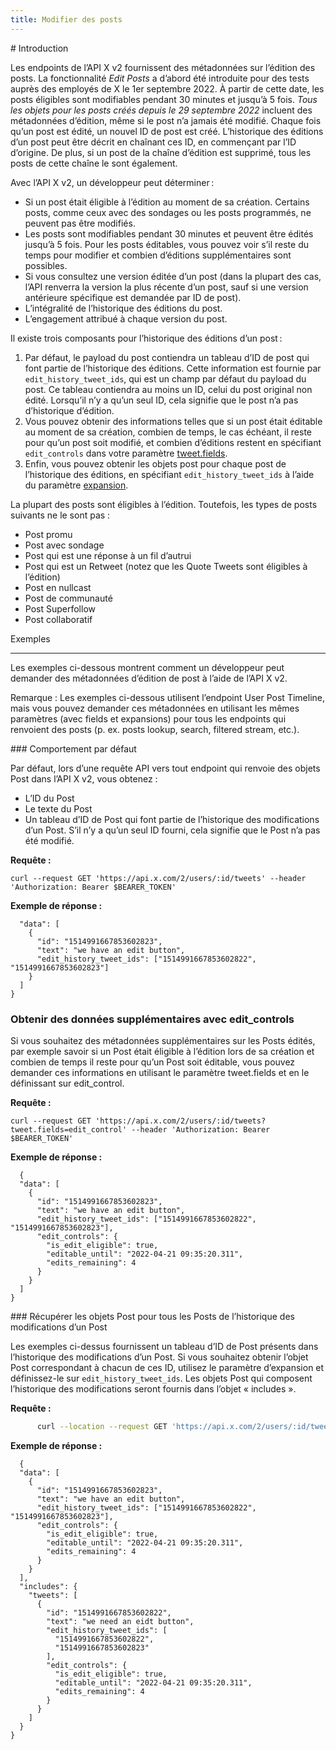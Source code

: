 ```yaml
---
title: Modifier des posts
---
```


<div id="introduction">
  # Introduction
</div>

Les endpoints de l’API X v2 fournissent des métadonnées sur l’édition des posts. La fonctionnalité _Edit Posts_ a d’abord été introduite pour des tests auprès des employés de X le 1er septembre 2022. À partir de cette date, les posts éligibles sont modifiables pendant 30 minutes et jusqu’à 5 fois. _Tous les objets pour les posts créés depuis le 29 septembre 2022_ incluent des métadonnées d’édition, même si le post n’a jamais été modifié. Chaque fois qu’un post est édité, un nouvel ID de post est créé. L’historique des éditions d’un post peut être décrit en chaînant ces ID, en commençant par l’ID d’origine. De plus, si un post de la chaîne d’édition est supprimé, tous les posts de cette chaîne le sont également.

Avec l’API X v2, un développeur peut déterminer :

- Si un post était éligible à l’édition au moment de sa création. Certains posts, comme ceux avec des sondages ou les posts programmés, ne peuvent pas être modifiés.
- Les posts sont modifiables pendant 30 minutes et peuvent être édités jusqu’à 5 fois. Pour les posts éditables, vous pouvez voir s’il reste du temps pour modifier et combien d’éditions supplémentaires sont possibles.
- Si vous consultez une version éditée d’un post (dans la plupart des cas, l’API renverra la version la plus récente d’un post, sauf si une version antérieure spécifique est demandée par ID de post).
- L’intégralité de l’historique des éditions du post.
- L’engagement attribué à chaque version du post.

Il existe trois composants pour l’historique des éditions d’un post :

1. Par défaut, le payload du post contiendra un tableau d’ID de post qui font partie de l’historique des éditions. Cette information est fournie par `edit_history_tweet_ids`, qui est un champ par défaut du payload du post. Ce tableau contiendra au moins un ID, celui du post original non édité. Lorsqu’il n’y a qu’un seul ID, cela signifie que le post n’a pas d’historique d’édition.
2. Vous pouvez obtenir des informations telles que si un post était éditable au moment de sa création, combien de temps, le cas échéant, il reste pour qu’un post soit modifié, et combien d’éditions restent en spécifiant `edit_controls` dans votre paramètre [tweet.fields](/fr/x-api/fundamentals/fields).
3. Enfin, vous pouvez obtenir les objets post pour chaque post de l’historique des éditions, en spécifiant `edit_history_tweet_ids` à l’aide du paramètre [expansion](/fr/x-api/fundamentals/expansions).

La plupart des posts sont éligibles à l’édition. Toutefois, les types de posts suivants ne le sont pas :

- Post promu
- Post avec sondage
- Post qui est une réponse à un fil d’autrui
- Post qui est un Retweet (notez que les Quote Tweets sont éligibles à l’édition)
- Post en nullcast
- Post de communauté
- Post Superfollow
- Post collaboratif

Exemples

---

Les exemples ci-dessous montrent comment un développeur peut demander des métadonnées d’édition de post à l’aide de l’API X v2.

Remarque : Les exemples ci-dessous utilisent l’endpoint User Post Timeline, mais vous pouvez demander ces métadonnées en utilisant les mêmes paramètres (avec fields et expansions) pour tous les endpoints qui renvoient des posts (p. ex. posts lookup, search, filtered stream, etc.).

<div id="default-behavior">
  ### Comportement par défaut
</div>

Par défaut, lors d’une requête API vers tout endpoint qui renvoie des objets Post dans l’API X v2, vous obtenez :

- L’ID du Post
- Le texte du Post
- Un tableau d’ID de Post qui font partie de l’historique des modifications d’un Post. S’il n’y a qu’un seul ID fourni, cela signifie que le Post n’a pas été modifié.

**Requête :**

`curl --request GET 'https://api.x.com/2/users/:id/tweets' --header 'Authorization: Bearer $BEARER_TOKEN'`

**Exemple de réponse :**

```{
  "data": [
    {
      "id": "1514991667853602823",
      "text": "we have an edit button",
      "edit_history_tweet_ids": ["1514991667853602822", "1514991667853602823"]
    }
  ]
}
```

### Obtenir des données supplémentaires avec edit\_controls

Si vous souhaitez des métadonnées supplémentaires sur les Posts édités, par exemple savoir si un Post était éligible à l’édition lors de sa création et combien de temps il reste pour qu’un Post soit éditable, vous pouvez demander ces informations en utilisant le paramètre tweet.fields et en le définissant sur edit\_control.

**Requête :**

`curl --request GET 'https://api.x.com/2/users/:id/tweets?tweet.fields=edit_control' --header 'Authorization: Bearer $BEARER_TOKEN'`

**Exemple de réponse :**

```
  {
  "data": [
    {
      "id": "1514991667853602823",
      "text": "we have an edit button",
      "edit_history_tweet_ids": ["1514991667853602822", "1514991667853602823"],
      "edit_controls": {
        "is_edit_eligible": true,
        "editable_until": "2022-04-21 09:35:20.311",
        "edits_remaining": 4
      }
    }
  ]
}
```

<div id="getting-post-objects-for-all-posts-in-a-posts-edit-history">
  ### Récupérer les objets Post pour tous les Posts de l’historique des modifications d’un Post
</div>

Les exemples ci-dessus fournissent un tableau d’ID de Post présents dans l’historique des modifications d’un Post. Si vous souhaitez obtenir l’objet Post correspondant à chacun de ces ID, utilisez le paramètre d’expansion et définissez-le sur `edit_history_tweet_ids`. Les objets Post qui composent l’historique des modifications seront fournis dans l’objet « includes ».

**Requête :**

```bash
      curl --location --request GET 'https://api.x.com/2/users/:id/tweets?tweet.fields=edit_control&expansions=edit_history_tweet_ids' --header 'Authorization: Bearer $BEARER_TOKEN'`
```

**Exemple de réponse :**

```
  {
  "data": [
    {
      "id": "1514991667853602823",
      "text": "we have an edit button",
      "edit_history_tweet_ids": ["1514991667853602822", "1514991667853602823"],
      "edit_controls": {
        "is_edit_eligible": true,
        "editable_until": "2022-04-21 09:35:20.311",
        "edits_remaining": 4
      }
    }
  ],
  "includes": {
    "tweets": [
      {
        "id": "1514991667853602822",
        "text": "we need an eidt button",
        "edit_history_tweet_ids": [
          "1514991667853602822",
          "1514991667853602823"
        ],
        "edit_controls": {
          "is_edit_eligible": true,
          "editable_until": "2022-04-21 09:35:20.311",
          "edits_remaining": 4
        }
      }
    ]
  }
}
```